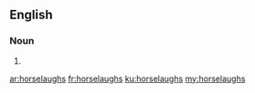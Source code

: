 ==English==

===Noun===
{{head|en}}

# {{plural of|horselaugh}}

[[ar:horselaughs]]
[[fr:horselaughs]]
[[ku:horselaughs]]
[[my:horselaughs]]